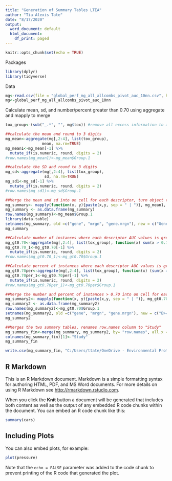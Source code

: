 ```yaml
---
title: "Generation of Summary Tables LTEA"
author: "Tia Alexis Tate"
date: "8/17/2020"
output:
  word_document: default
  html_document:
    df_print: paged
---
```


```r
knitr::opts_chunk$set(echo = TRUE)
```

Packages
```r
library(dplyr)
library(tidyverse)

```

Data
```r
mg<-read.csv(file = "global_perf_mg_all_allcombs_pivot_auc_10nn.csv", header = TRUE)
mg<-global_perf_mg_all_allcombs_pivot_auc_10nn
```

Calculate mean, sd, and number/percent greater than 0.70 using aggregate and mapply to merge
```r
tox_group<-(sub("_.*", "", mg$tox)) #remove all excess information to aggregate by study type

##calculate the mean and round to 3 digits 
mg_mean<-aggregate(mg[,2:4], list(tox_group),
                mean, na.rm=TRUE)
mg_mean1<-mg_mean[-1] %>%
  mutate_if(is.numeric, round, digits = 2)
#row.names(mg_mean1)<-mg_mean$Group.1

##calculate the SD and round to 3 digits
mg_sd<-aggregate(mg[,2:4], list(tox_group),
                 sd, na.rm=TRUE)
mg_sd1<-mg_sd[-1] %>%
  mutate_if(is.numeric, round, digits = 2)
#row.names(mg_sd1)<-mg_sd$Group.1

##Merge the mean and sd into on cell for each descriptor, turn object to dataframes and import row names
mg_summary<- mapply(function(x, y){paste(x,y, sep = " | ")}, mg_mean1, mg_sd1)
mg_summary <- as.data.frame(mg_summary)
row.names(mg_summary)<-mg_mean$Group.1
library(data.table)
setnames(mg_summary, old =c("gene", "mrgn", "gene.mrgn"), new = c("Gene(B)", "Mrgn(C)", "MG(CB")) ##change column names 
mg_summary
```

```r

##Calculate number of instances where each descriptor AUC values is greater than .70 
mg_gt0.70<-aggregate(mg[,2:4], list(tox_group), function(x) sum(x > 0.70, na.rm = TRUE))
mg_gt0.70_1<-mg_gt0.70[-1] %>%
  mutate_if(is.numeric, round, digits = 2)
#row.names(mg_gt0.70_1)<-mg_gt0.70$Group.1

##Calculate percent of instances where each descriptor AUC values is greater than .70 
mg_gt0.70per<-aggregate(mg[,2:4], list(tox_group), function(x) (sum(x > 0.70, na.rm = TRUE)/length(x))*100)
mg_gt0.70per_1<-mg_gt0.70per[-1] %>%
  mutate_if(is.numeric, round, digits = 2)
#row.names(mg_gt0.70per_1)<-mg_gt0.70per$Group.1

##Merge the number and percent of instances > 0.70 into on cell for each descriptor, turn object to dataframes and import row names
mg_summary2<- mapply(function(x, y){paste(x,y, sep = " | ")}, mg_gt0.70_1, mg_gt0.70per_1)
mg_summary2 <- as.data.frame(mg_summary2)
row.names(mg_summary2)<-mg_gt0.70$Group.1
setnames(mg_summary2, old =c("gene", "mrgn", "gene.mrgn"), new = c("B>=70", "C>=70", "CB>=70"))
mg_summary2
```

```r
##Merges the two summary tables, renames row.names column to "Study" 
mg_summary_fin<-merge(mg_summary, mg_summary2, by= "row.names", all.x = TRUE, all.y = TRUE)
colnames(mg_summary_fin)[1]<-"Study"
mg_summary_fin

write.csv(mg_summary_fin, "C:/Users/ttate/OneDrive - Environmental Protection Agency (EPA)/ltea/data_outputs/global_perf_mg_all_allcombs_auc_10nn_summary_table.csv")

```



## R Markdown

This is an R Markdown document. Markdown is a simple formatting syntax for authoring HTML, PDF, and MS Word documents. For more details on using R Markdown see <http://rmarkdown.rstudio.com>.

When you click the **Knit** button a document will be generated that includes both content as well as the output of any embedded R code chunks within the document. You can embed an R code chunk like this:

```r
summary(cars)
```

## Including Plots

You can also embed plots, for example:

```r
plot(pressure)
```

Note that the `echo = FALSE` parameter was added to the code chunk to prevent printing of the R code that generated the plot.
